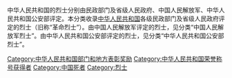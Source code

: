 {{Wikisource|烈士褒扬条例}}
{{Wikisource|革命烈士褒扬条例}}
中华人民共和国的烈士分别由民政部门及省级人民政府、中国人民解放军、中华人民共和国公安部评定。本分类收录[[中华人民共和国|中华人民共和国]]各级民政部门及省级人民政府评定的烈士（旧称“革命烈士”）。由中国人民解放军评定的烈士，见分类“中国人民解放军烈士”。由中华人民共和国公安部评定的烈士，见分类“中华人民共和国公安部烈士”。

[[Category:中华人民共和国部门和地方表彰奖励|Category:中华人民共和国部门和地方表彰奖励]]
[[Category:中华人民共和国荣誉称号获得者|Category:中华人民共和国荣誉称号获得者]]
[[Category:中国死者|Category:中国死者]]
[[Category:烈士|Category:烈士]]